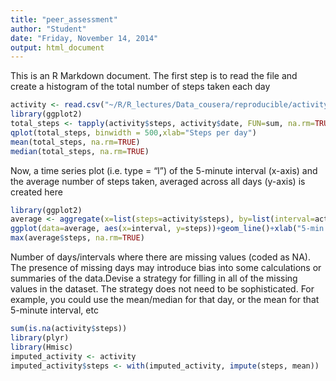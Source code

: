 ```yaml
---
title: "peer_assessment"
author: "Student"
date: "Friday, November 14, 2014"
output: html_document
---
```


This is an R Markdown document. The first step is to read the file and create a histogram of the total number of steps taken each day

```r
activity <- read.csv("~/R/R_lectures/Data_cousera/reproducible/activity.csv")
library(ggplot2)
total_steps <- tapply(activity$steps, activity$date, FUN=sum, na.rm=TRUE)
qplot(total_steps, binwidth = 500,xlab="Steps per day")
mean(total_steps, na.rm=TRUE)
median(total_steps, na.rm=TRUE)
```

Now, a time series plot (i.e. type = "l") of the 5-minute interval (x-axis) and the average number of steps taken, averaged across all days (y-axis) is created here

```r
library(ggplot2)
average <- aggregate(x=list(steps=activity$steps), by=list(interval=activity$interval), FUN=mean, na.rm=TRUE)
ggplot(data=average, aes(x=interval, y=steps))+geom_line()+xlab("5-min interval")+ ylab("average across all days")
max(average$steps, na.rm=TRUE)
```


Number of days/intervals where there are missing values (coded as NA). The presence of missing days may introduce bias into some calculations or summaries of the data.Devise a strategy for filling in all of the missing values in the dataset. The strategy does not need to be sophisticated. For example, you could use the mean/median for that day, or the mean for that 5-minute interval, etc
```r
sum(is.na(activity$steps))
library(plyr)
library(Hmisc)
imputed_activity <- activity
imputed_activity$steps <- with(imputed_activity, impute(steps, mean))
```

